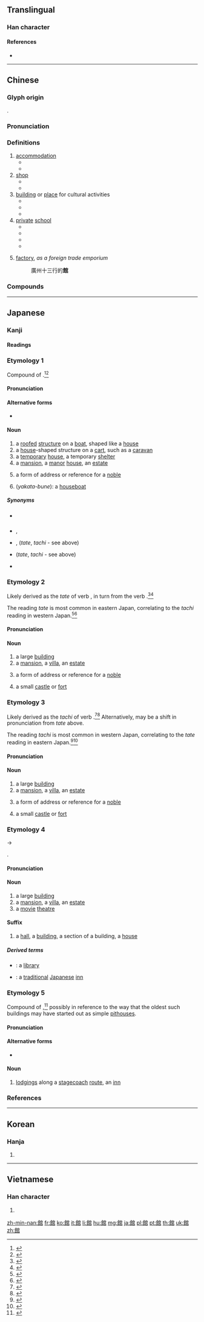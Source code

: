 {{character info/new}}
{{also|馆|舘}}
==Translingual==

===Han character===
{{Han char|rn=184|rad=食|as=08|sn=17|four=83777|canj=OIJRR|ids=⿰飠官}}

====References====
* {{Han ref|kx=1422.140|dkj=44237|dj=1947.310|hdz=74461.130|uh=9928|ud=39208|bh=C05D|bd=49245}}

----

==Chinese==
{{zh-forms|s=馆}}

===Glyph origin===
{{Han etym}}
{{Han compound|食|官|alt1=飠|ls=psc|c1=s|c2=p}}.

===Pronunciation===
{{zh-pron
|m=guǎn
|c=gun2
|mc=y
|oc=y
|cat=n
}}

===Definitions===
{{zh-hanzi}}

# [[accommodation]]
#* {{zh-l|旅館|hotel}}
#* {{zh-l|賓館|guest house}}
# [[shop]]
#* {{zh-l|飯館|restaurant}}
#* {{zh-l|酒館|bar, wine shop}}
# [[building]] or [[place]] for cultural activities
#* {{zh-l|體育館|gymnasium, stadium}}
#* {{zh-l|博物館|museum}}
#* {{zh-l|圖書館|library}}
# [[private]] [[school]]
#* {{zh-l|館地|(''archaic'') school}}
#* {{zh-l|書館|(''archaic'') private school}}
#* {{zh-l|蒙館|primary school}}
#* {{zh-l|館賓|private teacher, preceptor}}
# {{lb|zh|historical}} [[factory]], ''as a foreign trade emporium''
#: 廣州十三行的'''館'''

===Compounds===
{{zh-der|三館|上館子|乾館|仙館|伎館|作館|使館|來扇館|候館|假館|公使館|公館|函館|別館|博物館|史館|吃館子|同文館|命館|國史館|國術館|圖書館|圖書館學|圖書館週|坐館|坤書館|報館|外館|大使館|大公館|大館|孤館|學館|客館|宮館|小館|就館|崇文館|廣方言館|弘文館|戲館|捐館|搭館|擇日館|教師會館|散館|旅館|旅館業|書館|書館兒|會館|棚館|楚館|楚館秦樓|樂子館|歌樓舞館|殯儀館|水族館|汽車旅館|泡茶館|烽火館|煙館|照相館|甥館|甲館|番攤館|番菜館|私館|秦樓楚館|秦樓謝館|紀念館|美術館|花煙館|茶藝館|茶館|菜館|落子館|蒙館|藝術館|處館|蠟人館|蠟像館|行館|觀光旅館|譯學館|賓館|辭館|遲賓之館|郵館|酒館|門館|門館先生|開館|領事館|風亭月館|飯館|餐館|館人|館伴|館兒|館地|館址|館娃宮|館子|館客|館待|館田|館穀|館職|館舍|館賓|館金|館長|館閣|館閣氣|館閣體|館際互借|館驛|驛館|體育館|魯館|麵館}}

----

==Japanese==
{{attention|ja|Dog's breakfast. Needs reworking + expansion.}}

===Kanji===
{{ja-kanji|grade=3|rs=食08}}

====Readings====
{{ja-readings
|goon=[[かん]] (kan), {{qualifier|historical}} [[くわん]] (kwan)
|kanon=[[かん]] (kan), {{qualifier|historical}} [[くわん]] (kwan)
|kun=[[やかた]] (yakata), [[たて]] (tate) {{non-joyo-reading}}, [[たち]] (tachi) {{non-joyo-reading}}, [[むろつみ]] (murotsumi) {{non-joyo-reading}}
}}

===Etymology 1===
{{ja-kanjitab|yomi=k|やかた}}

Compound of {{compound|lang=ja|sort=やかた|屋|tr1=ya|t1=house, hut, structure|形|tr2=kata|t2=shape, form}}.<ref name="KDJ">{{R:Kokugo Dai Jiten}}</ref><ref name="DJR">{{R:Daijirin}}</ref>

====Pronunciation====
{{ja-pron|yomi=k|やかた|acc=0|acc_ref=DJR}}

====Alternative forms====
* {{l|ja|屋形}}

====Noun====
{{ja-noun|やかた}}

# a [[roofed]] [[structure]] on a [[boat]], shaped like a [[house]]
# a [[house]]-shaped structure on a [[cart]], such as a [[caravan]]
# a [[temporary]] [[house]], a temporary [[shelter]]
# a [[mansion]], a [[manor]] [[house]], an [[estate]]
# {{lb|ja|sort=やかた|honorific|archaic}} a form of address or reference for a [[noble]]
# {{short for|lang=ja|sort=やかた|屋形船|nodot=1}} (''yakata-bune''): a [[houseboat]]

=====Synonyms=====
{{der-top|Synonyms}}
* {{sense|structure on a boat}} {{ja-r|船%屋%形|ふね%や%かた}}
* {{sense|temporary house}} {{ja-r|仮%屋|かり%や}}, {{ja-r|寓%居|ぐう%きょ}}
* {{sense|mansion, manor}} {{ja-r|邸%宅|てい%たく}}, {{lang|ja|館}} (''tate'', ''tachi'' - see above)
* {{sense|honorific}} {{lang|ja|館}} (''tate'', ''tachi'' - see above)
* {{sense|houseboat}} {{ja-r|屋%形船|や%かた-ぶね}}
{{der-bottom}}

===Etymology 2===
{{ja-kanjitab|yomi=k|たて}}

Likely derived as the {{m|ja|連用形|tr=ren'yōkei||continuative or stem form}} ''tate'' of verb {{m|ja|建てる|tr=tateru||to erect a structure}}, in turn from the verb {{m|ja|立つ|tr=tatsu||to stand, to stand up}}.<ref name="KDJ">{{R:Kokugo Dai Jiten}}</ref><ref name="DJR">{{R:Daijirin}}</ref>

The reading ''tate'' is most common in eastern Japan, correlating to the ''tachi'' reading in western Japan.<ref name="KDJ">{{R:Kokugo Dai Jiten}}</ref><ref name="DJR">{{R:Daijirin}}</ref>

====Pronunciation====
{{ja-pron|yomi=k|たて|acc=1|acc_ref=DJR}}

====Noun====
{{ja-noun|たて}}

# a large [[building]]
# a [[mansion]], a [[villa]], an [[estate]]
# {{lb|ja|sort=たて|honorific|archaic}} a form of address or reference for a [[noble]]
# a small [[castle]] or [[fort]]

===Etymology 3===
{{ja-kanjitab|yomi=k|たち}}

Likely derived as the {{m|ja|連用形|tr=ren'yōkei||continuative or stem form}} ''tachi'' of verb {{m|ja|立つ|tr=tatsu||to stand, to stand up}}.<ref name="KDJ">{{R:Kokugo Dai Jiten}}</ref><ref name="DJR">{{R:Daijirin}}</ref>  Alternatively, may be a shift in pronunciation from ''tate'' above.

The reading ''tachi'' is most common in western Japan, correlating to the ''tate'' reading in eastern Japan.<ref name="KDJ">{{R:Kokugo Dai Jiten}}</ref><ref name="DJR">{{R:Daijirin}}</ref>

====Pronunciation====
{{ja-pron|yomi=k|たち}}

====Noun====
{{ja-noun|たち}}

# a large [[building]]
# a [[mansion]], a [[villa]], an [[estate]]
# {{lb|ja|sort=たち|honorific|archaic}} a form of address or reference for a [[noble]]
# a small [[castle]] or [[fort]]

===Etymology 4===
{{ja-kanjitab|yomi=o|かん}}

{{IPAchar|/kwan/}} → {{IPAchar|/kan/}}

{{bor|ja|ltc|sort=かん|館|tr={{IPAchar|/kuɑn<sup>H</sup>/}}||house; lodge; residence; premises}}.

====Pronunciation====
{{ja-pron|yomi=goon|かん|acc=1|acc_ref=DJR}}

====Noun====
{{ja-noun|かん|hhira=くわん}}

# a large [[building]]
# a [[mansion]], a [[villa]], an [[estate]]
# a [[movie]] [[theatre]]

====Suffix====
{{ja-pos|suffix|かん|hhira=くわん}}

# a [[hall]], a [[building]], a section of a building, a [[house]]

=====Derived terms=====
{{der-top}}
* {{ja-r|図%書%館|と%しょ%かん}}: a [[library]]
* {{ja-r|旅%館|りょ%かん}}: a [[traditional]] [[Japanese]] [[inn]]
{{der-bottom}}

===Etymology 5===
{{ja-kanjitab|yomi=k|むろつみ}}

Compound of {{compound|lang=ja|sort=むろつみ|室|tr1=muro|t1=cellar; room|積み|tr2=tsumi|t2=piling up, heaping up, stacking up|pos2=the {{m|ja|連用形|tr=ren'yōkei||continuative or stem form}} of verb {{m|ja|積む}} ''tsumu'', “to pile, heap, or stack up”}},<ref name="KDJ">{{R:Kokugo Dai Jiten}}</ref> possibly in reference to the way that the oldest such buildings may have started out as simple [[pithouse]]s.

====Pronunciation====
{{ja-pron|yomi=k|むろつみ}}

====Alternative forms====
* {{ja-l|室積}}

====Noun====
{{ja-noun|むろつみ}}

# {{lb|ja|sort=むろつみ|rare|archaic}} [[lodging]]s along a [[stagecoach]] [[route]], an [[inn]]

===References===
<references/>

----

==Korean==

===Hanja===
{{ko-hanja|hangeul=관|eumhun=|rv=gwan|mr=kwan|y=kwan}}

# {{defn|lang=ko|sort=食08}}

----

==Vietnamese==

===Han character===
{{vi-hantu|[[quán]]|rs=食08}}

# {{defn|lang=vi|sort=食08}}

[[zh-min-nan:館]]
[[fr:館]]
[[ko:館]]
[[it:館]]
[[li:館]]
[[hu:館]]
[[mg:館]]
[[ja:館]]
[[pl:館]]
[[pt:館]]
[[th:館]]
[[uk:館]]
[[zh:館]]